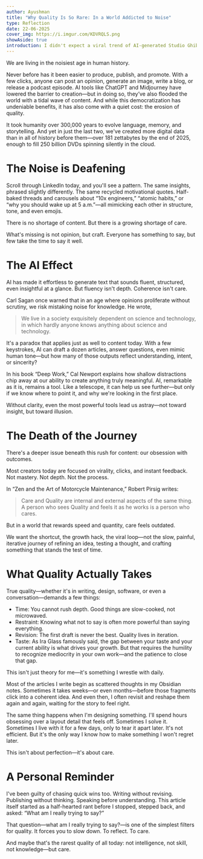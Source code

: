 ```yaml
---
author: Ayushman
title: "Why Quality Is So Rare: In a World Addicted to Noise"
type: Reflection
date: 22-06-2025
cover_img: https://i.imgur.com/KDVRQLS.png
showAside: true
introduction: I didn't expect a viral trend of AI-generated Studio Ghibli art to lead me back to *Grave of the Fireflies*. Yet there I was, a bowl of ice cream in one hand and a box of tissues in the other, streaming this 1988 heart-wrenching classic on Netflix on a quiet evening.
---
```



We are living in the noisiest age in human history.

Never before has it been easier to produce, publish, and promote. With a few clicks, anyone can post an opinion, generate an image, write a blog, or release a podcast episode. AI tools like ChatGPT and Midjourney have lowered the barrier to creation—but in doing so, they’ve also flooded the world with a tidal wave of content. And while this democratization has undeniable benefits, it has also come with a quiet cost: the erosion of quality.

It took humanity over 300,000 years to evolve language, memory, and storytelling.
And yet in just the last two, we've created more digital data than in all of history before them—over 181 zettabytes by the end of 2025, enough to fill 250 billion DVDs spinning silently in the cloud.

<DataEvolutionTimeline />

# The Noise is Deafening

Scroll through LinkedIn today, and you'll see a pattern. The same insights, phrased slightly differently. The same recycled motivational quotes. Half-baked threads and carousels about “10x engineers,” “atomic habits,” or “why you should wake up at 5 a.m.”—all mimicking each other in structure, tone, and even emojis.

There is no shortage of content. But there is a growing shortage of care.

What's missing is not opinion, but craft. Everyone has something to say, but few take the time to say it well.

# The AI Effect
AI has made it effortless to generate text that sounds fluent, structured, even insightful at a glance. But fluency isn't depth. Coherence isn't care.

Carl Sagan once warned that in an age where opinions proliferate without scrutiny, we risk mistaking noise for knowledge. He wrote,

> We live in a society exquisitely dependent on science and technology, in which hardly anyone knows anything about science and technology.

It's a paradox that applies just as well to content today. With a few keystrokes, AI can draft a dozen articles, answer questions, even mimic human tone—but how many of those outputs reflect understanding, intent, or sincerity?

In his book “Deep Work,” Cal Newport explains how shallow distractions chip away at our ability to create anything truly meaningful. AI, remarkable as it is, remains a tool. Like a telescope, it can help us see further—but only if we know where to point it, and why we're looking in the first place.

Without clarity, even the most powerful tools lead us astray—not toward insight, but toward illusion.

# The Death of the Journey
There's a deeper issue beneath this rush for content: our obsession with outcomes.

Most creators today are focused on virality, clicks, and instant feedback. Not mastery. Not depth. Not the process.

In “Zen and the Art of Motorcycle Maintenance,” Robert Pirsig writes:

> Care and Quality are internal and external aspects of the same thing. A person who sees Quality and feels it as he works is a person who cares.

But in a world that rewards speed and quantity, care feels outdated.

We want the shortcut, the growth hack, the viral loop—not the slow, painful, iterative journey of refining an idea, testing a thought, and crafting something that stands the test of time.

# What Quality Actually Takes
True quality—whether it's in writing, design, software, or even a conversation—demands a few things:

- Time: You cannot rush depth. Good things are slow-cooked, not microwaved.
- Restraint: Knowing what not to say is often more powerful than saying everything.
- Revision: The first draft is never the best. Quality lives in iteration.
- Taste: As Ira Glass famously said, the gap between your taste and your current ability is what drives your growth. But that requires the humility to recognize mediocrity in your own work—and the patience to close that gap.

This isn't just theory for me—it's something I wrestle with daily.

Most of the articles I write begin as scattered thoughts in my Obsidian notes. Sometimes it takes weeks—or even months—before those fragments click into a coherent idea. And even then, I often revisit and reshape them again and again, waiting for the story to feel right.

The same thing happens when I'm designing something. I'll spend hours obsessing over a layout detail that feels off. Sometimes I solve it. Sometimes I live with it for a few days, only to tear it apart later. It's not efficient. But it's the only way I know how to make something I won't regret later.

This isn't about perfection—it's about care.

# A Personal Reminder
I've been guilty of chasing quick wins too. Writing without revising. Publishing without thinking. Speaking before understanding. This article itself started as a half-hearted rant before I stopped, stepped back, and asked: “What am I really trying to say?”

That question—what am I really trying to say?—is one of the simplest filters for quality. It forces you to slow down. To reflect. To care.

And maybe that's the rarest quality of all today: not intelligence, not skill, not knowledge—but care.